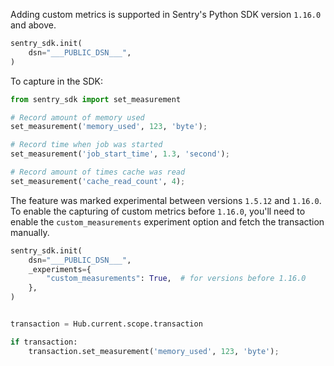 Adding custom metrics is supported in Sentry's Python SDK version `1.16.0` and above.

<SignInNote />

```python
sentry_sdk.init(
    dsn="___PUBLIC_DSN___",
)
```

To capture in the SDK:

```python
from sentry_sdk import set_measurement

# Record amount of memory used
set_measurement('memory_used', 123, 'byte');

# Record time when job was started
set_measurement('job_start_time', 1.3, 'second');

# Record amount of times cache was read
set_measurement('cache_read_count', 4);
```

The feature was marked experimental between versions `1.5.12` and `1.16.0`.
To enable the capturing of custom metrics before `1.16.0`, you'll need to enable the `custom_measurements` experiment option
and fetch the transaction manually.

<SignInNote />

```python
sentry_sdk.init(
    dsn="___PUBLIC_DSN___",
    _experiments={
        "custom_measurements": True,  # for versions before 1.16.0
    },
)


transaction = Hub.current.scope.transaction

if transaction:
    transaction.set_measurement('memory_used', 123, 'byte');
```
